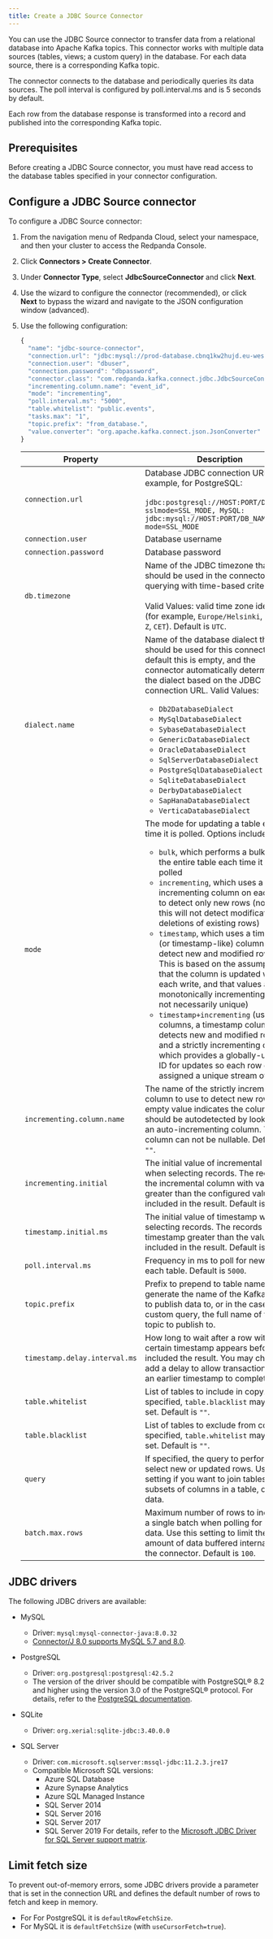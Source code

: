 ```yaml
---
title: Create a JDBC Source Connector
---
```


<head>
    <meta name="title" content="Create a JDBC Source Connector | Redpanda Docs"/>
    <meta name="description" content="Use the Redpanda Cloud UI to create a JDBC Source Connector."/>
</head>

You can use the JDBC Source connector to transfer data from a relational database into
Apache Kafka topics. This connector works with multiple data sources (tables,
views; a custom query) in the database. For each data source, there is a
corresponding Kafka topic.

The connector connects to the database and periodically queries its data sources. The poll interval is configured by poll.interval.ms and is 5 seconds by default.

Each row from the database response is transformed into a record and published into the corresponding Kafka topic.

## Prerequisites

Before creating a JDBC Source connector, you must have read access to the
database tables specified in your connector configuration.

## Configure a JDBC Source connector

To configure a JDBC Source connector:

1. From the navigation menu of Redpanda Cloud, select your namespace, and then your
   cluster to access the Redpanda Console.
2. Click **Connectors > Create Connector**.
3. Under **Connector Type**, select **JdbcSourceConnector** and click **Next**.
4. Use the wizard to configure the connector (recommended), or click **Next** to bypass the
   wizard and navigate to the JSON configuration window (advanced).
5. Use the following configuration:
   ```js
   {
     "name": "jdbc-source-connector",
     "connection.url": "jdbc:mysql://prod-database.cbnq1kw2hujd.eu-west-1.rds.amazonaws.com:3306/mydatabase",
     "connection.user": "dbuser",
     "connection.password": "dbpassword",
     "connector.class": "com.redpanda.kafka.connect.jdbc.JdbcSourceConnector",
     "incrementing.column.name": "event_id",
     "mode": "incrementing",
     "poll.interval.ms": "5000",
     "table.whitelist": "public.events",
     "tasks.max": "1",
     "topic.prefix": "from_database.",
     "value.converter": "org.apache.kafka.connect.json.JsonConverter"
   }
   ```

   | Property      | Description |
   | ----------- | ----------- |
   | `connection.url` | Database JDBC connection URL. For example, for PostgreSQL:<br/><br/> `jdbc:postgresql://HOST:PORT/DB_NAME?sslmode=SSL_MODE, MySQL: jdbc:mysql://HOST:PORT/DB_NAME?ssl-mode=SSL_MODE` |
   | `connection.user` | Database username |
   | `connection.password`	| Database password |
   | `db.timezone` | Name of the JDBC timezone that should be used in the connector when querying with time-based criteria.<br/><br/> Valid Values: valid time zone identifier (for example, `Europe/Helsinki`, `UTC+2`, `Z`, `CET`). Default is `UTC`. |
   | `dialect.name` | Name of the database dialect that should be used for this connector. By default this is empty, and the connector automatically determines the dialect based on the JDBC connection URL. Valid Values: <ul><li>`Db2DatabaseDialect`</li><li>`MySqlDatabaseDialect`</li><li>`SybaseDatabaseDialect`</li><li>`GenericDatabaseDialect`</li><li>`OracleDatabaseDialect`</li><li>`SqlServerDatabaseDialect`</li><li>`PostgreSqlDatabaseDialect`</li><li>`SqliteDatabaseDialect`</li> <li>`DerbyDatabaseDialect`</li><li>`SapHanaDatabaseDialect`</li><li>`VerticaDatabaseDialect`</li></ul> |
   | `mode` | The mode for updating a table each time it is polled. Options include: <ul><li>`bulk`, which performs a bulk load of the entire table each time it is polled</li><li>`incrementing`, which uses a strictly incrementing column on each table to detect only new rows (note that this will not detect modifications or deletions of existing rows)</li><li>`timestamp`, which uses a timestamp (or timestamp-like) column to detect new and modified rows. This is based on the assumption that the column is updated with each write, and that values are monotonically incrementing, but not necessarily unique)</li><li>`timestamp+incrementing` (use two columns, a timestamp column that detects new and modified rows and a strictly incrementing column which provides a globally-unique ID for updates so each row can be assigned a unique stream offset.</li></ul> |
   | `incrementing.column.name` |	The name of the strictly incrementing column to use to detect new rows. Any empty value indicates the column should be autodetected by looking for an auto-incrementing column. This column can not be nullable. Default is `""`. |
   | `incrementing.initial` |	The initial value of incremental column when selecting records. The records the incremental column with value greater than the configured value are included in the result. Default is `-1`. |
   | `timestamp.initial.ms` |	The initial value of timestamp when selecting records. The records having timestamp greater than the value are included in the result. Default is `0`. |
   | `poll.interval.ms` |	Frequency in ms to poll for new data in each table. Default is `5000`. |
   | `topic.prefix` |	Prefix to prepend to table names to generate the name of the Kafka topic to publish data to, or in the case of a custom query, the full name of the topic to publish to. |
   | `timestamp.delay.interval.ms` |	How long to wait after a row with certain timestamp appears before it is included the result. You may choose to add a delay to allow transactions with an earlier timestamp to complete. |
   | `table.whitelist` |	List of tables to include in copy. If specified, `table.blacklist` may not be set. Default is `""`. |
   | `table.blacklist` |	List of tables to exclude from copy. If specified, `table.whitelist` may not be set. Default is `""`. |
   | `query` |	If specified, the query to perform to select new or updated rows. Use this setting if you want to join tables, select subsets of columns in a table, or filter data. |
   | `batch.max.rows` |	Maximum number of rows to include in a single batch when polling for new data. Use this setting to limit the amount of data buffered internally in the connector. Default is `100`. |

## JDBC drivers

The following JDBC drivers are available:

* MySQL
  * Driver: `mysql:mysql-connector-java:8.0.32`
  * [Connector/J 8.0 supports MySQL 5.7 and 8.0](https://dev.mysql.com/doc/connector-j/8.0/en/connector-j-versions.html).

* PostgreSQL
  - Driver: `org.postgresql:postgresql:42.5.2`
  - The version of the driver should be compatible with PostgreSQL® 8.2 and
    higher using the version 3.0 of the PostgreSQL® protocol. For details, refer
    to the [PostgreSQL documentation](https://jdbc.postgresql.org/documentation/).

* SQLite
  - Driver: `org.xerial:sqlite-jdbc:3.40.0.0`

* SQL Server
  - Driver: `com.microsoft.sqlserver:mssql-jdbc:11.2.3.jre17`
  - Compatible Microsoft SQL versions:
    - Azure SQL Database
    - Azure Synapse Analytics
    - Azure SQL Managed Instance
    - SQL Server 2014
    - SQL Server 2016
    - SQL Server 2017
    - SQL Server 2019
  For details, refer to the [Microsoft JDBC Driver for SQL Server support matrix](https://learn.microsoft.com/en-us/sql/connect/jdbc/microsoft-jdbc-driver-for-sql-server-support-matrix?view=sql-server-ver16).

## Limit fetch size

To prevent out-of-memory errors, some JDBC drivers provide a parameter that is
set in the connection URL and defines the default number of rows to fetch and
keep in memory.

- For For PostgreSQL it is `defaultRowFetchSize`.
- For MySQL it is `defaultFetchSize` (with `useCursorFetch=true`).
